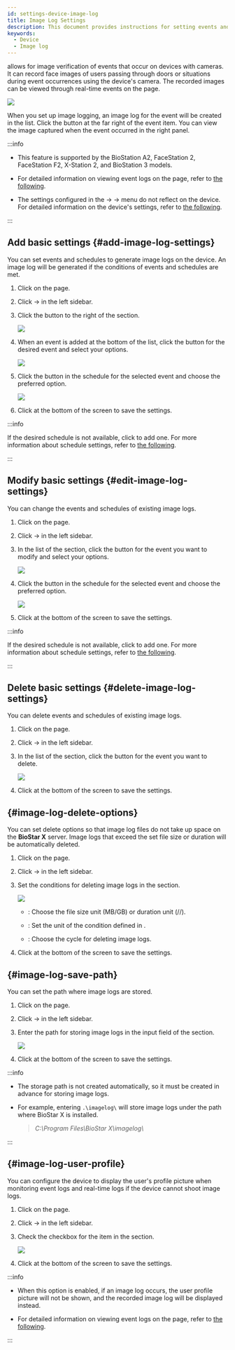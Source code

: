 ```yaml
---
id: settings-device-image-log
title: Image Log Settings
description: This document provides instructions for setting events and schedules to generate image logs, options for deleting image logs, and methods for configuring storage paths.
keywords:
  - Device
  - Image log
---
```


<Cmd sid='common.imageLog' product='2' /> allows for image verification of events that occur on devices with cameras. It can record face images of users passing through doors or situations during event occurrences using the device's camera. The recorded images can be viewed through real-time events on the <Cmd sid='shell.header.arena' /> page.

<Image src='/img/biostarx-setting-device-imagelog-example.png' caption />

When you set up image logging, an image log for the event will be created in the <Cmd sid='arena.eventTable.title' /> list. Click the <IcImgLog /> button at the far right of the event item. You can view the image captured when the event occurred in the right panel.

:::info

* This feature is supported by the BioStation A2, FaceStation 2, FaceStation F2, X-Station 2, and BioStation 3 models.

* For detailed information on viewing event logs on the <Cmd sid='shell.header.arena' /> page, refer to [the following](monitoring-event).

* The settings configured in the <Cmd sid='shell.header.setting' /> → <Cmd sid='setting.menu.device.root' /> → <Cmd sid='common.imageLog' product='2' /> menu do not reflect on the device. For detailed information on the device's <Cmd sid='common.imageLog' product='2' /> settings, refer to [the following](settings-device-details-advanced#image-log-settings).

:::

## Add basic settings {#add-image-log-settings}

You can set events and schedules to generate image logs on the device. An image log will be generated if the conditions of events and schedules are met.

1. Click <Cmd sid='shell.header.setting' /> on the <Cmd sid='shell.header.launcher' /> page.

2. Click <Cmd sid='setting.menu.device.root' /> → <Cmd sid='setting.menu.device.imageLog' /> in the left sidebar.

3. Click the <Cmd sid='button.plusAdd' product='2' /> button to the right of the <Cmd sid='common.preset' product='2' /> section.

   <Image src='/img/biostarx-setting-device-imagelog-add.png' />

4. When an event is added at the bottom of the list, click the <IcDown /> button for the desired event and select your options.

   <Image src='/img/biostarx-setting-device-imagelog-select-event.png' />

5. Click the <IcDown /> button in the schedule for the selected event and choose the preferred option.

   <Image src='/img/biostarx-setting-device-imagelog-select-schedule.png' />

6. Click <Cmd sid='button.apply' product='2' /> at the bottom of the screen to save the settings.

:::info

If the desired schedule is not available, click <Cmd sid='button.plusAddSchedule' product='2' /> to add one. For more information about schedule settings, refer to [the following](settings-schedule).

:::

## Modify basic settings {#edit-image-log-settings}

You can change the events and schedules of existing image logs.

1. Click <Cmd sid='shell.header.setting' /> on the <Cmd sid='shell.header.launcher' /> page.

2. Click <Cmd sid='setting.menu.device.root' /> → <Cmd sid='setting.menu.device.imageLog' /> in the left sidebar.

3. In the list of the <Cmd sid='common.preset' product='2' /> section, click the <IcDown /> button for the event you want to modify and select your options.

   <Image src='/img/biostarx-setting-device-imagelog-select-event.png' />

4. Click the <IcDown /> button in the schedule for the selected event and choose the preferred option.

   <Image src='/img/biostarx-setting-device-imagelog-select-schedule.png' />

5. Click <Cmd sid='button.apply' product='2' /> at the bottom of the screen to save the settings.

:::info

If the desired schedule is not available, click <Cmd sid='button.plusAddSchedule' product='2' /> to add one. For more information about schedule settings, refer to [the following](settings-schedule).

:::

## Delete basic settings {#delete-image-log-settings}

You can delete events and schedules of existing image logs.

1. Click <Cmd sid='shell.header.setting' /> on the <Cmd sid='shell.header.launcher' /> page.

2. Click <Cmd sid='setting.menu.device.root' /> → <Cmd sid='setting.menu.device.imageLog' /> in the left sidebar.

3. In the list of the <Cmd sid='common.preset' product='2' /> section, click the <IcTrash2 /> button for the event you want to delete.

   <Image src='/img/biostarx-setting-device-imagelog-remove.png' />

4. Click <Cmd sid='button.apply' product='2' /> at the bottom of the screen to save the settings.

## <Cmd sid='setting.imageLog.deleteOption' product='2' className='bold' /> {#image-log-delete-options}

You can set delete options so that image log files do not take up space on the **BioStar X** server. Image logs that exceed the set file size or duration will be automatically deleted. 

1. Click <Cmd sid='shell.header.setting' /> on the <Cmd sid='shell.header.launcher' /> page.

2. Click <Cmd sid='setting.menu.device.root' /> → <Cmd sid='setting.menu.device.imageLog' /> in the left sidebar.

3. Set the conditions for deleting image logs in the <Cmd sid='setting.imageLog.deleteOption' product='2' /> section.

   <Image src='/img/biostarx-setting-device-imagelog-delete-option.png' />

   * <Cmd sid='setting.imageLog.deleteOption' product='2' />: Choose the file size unit (<Cmd>MB</Cmd>/<Cmd>GB</Cmd>) or duration unit (<Cmd sid='setting.imageLog.deleteOption.day' product='2' />/<Cmd sid='setting.imageLog.deleteOption.week' product='2' />/<Cmd sid='setting.imageLog.deleteOption.month' product='2' />).

   * <Cmd sid='setting.imageLog.deleteOption.log.amount' product='2' />: Set the unit of the condition defined in <Cmd sid='setting.imageLog.deleteOption' product='2' />.

   * <Cmd sid='setting.imageLog.deleteCheckDuration' product='2' />: Choose the cycle for deleting image logs.

4. Click <Cmd sid='button.apply' product='2' /> at the bottom of the screen to save the settings.

## <Cmd sid='setting.imageLog.storagePath' product='2' className='bold' /> {#image-log-save-path}

You can set the path where image logs are stored. 

1. Click <Cmd sid='shell.header.setting' /> on the <Cmd sid='shell.header.launcher' /> page.

2. Click <Cmd sid='setting.menu.device.root' /> → <Cmd sid='setting.menu.device.imageLog' /> in the left sidebar.

3. Enter the path for storing image logs in the <Cmd sid='setting.imageLog.imageLogFilePath' product='2' /> input field of the <Cmd sid='setting.imageLog.storagePath' product='2' /> section.

   <Image src='/img/biostarx-setting-device-imagelog-savepath.png' />

4. Click <Cmd sid='button.apply' product='2' /> at the bottom of the screen to save the settings.

:::info

* The storage path is not created automatically, so it must be created in advance for storing image logs.

* For example, entering `.\imagelog\` will store image logs under the path where BioStar X is installed. 

  > *C:\\Program Files\\BioStar X\\imagelog\\*

:::

## <Cmd sid='setting.image_log.title' product='2' className='bold' /> {#image-log-user-profile}

You can configure the device to display the user's profile picture when monitoring event logs and real-time logs if the device cannot shoot image logs.

1. Click <Cmd sid='shell.header.setting' /> on the <Cmd sid='shell.header.launcher' /> page.

2. Click <Cmd sid='setting.menu.device.root' /> → <Cmd sid='setting.menu.device.imageLog' /> in the left sidebar.

3. Check the checkbox for the <Cmd sid='setting.image_log.display' product='2' /> item in the <Cmd sid='setting.image_log.title' product='2' /> section.

   <Image src='/img/biostarx-setting-device-imagelog-userprofile.png' />

4. Click <Cmd sid='button.apply' product='2' /> at the bottom of the screen to save the settings.

:::info

* When this option is enabled, if an image log occurs, the user profile picture will not be shown, and the recorded image log will be displayed instead.

* For detailed information on viewing event logs on the <Cmd sid='shell.header.arena' /> page, refer to [the following](monitoring-event).

:::
